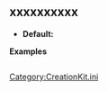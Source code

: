 <onlyinclude>
==xxxxxxxxxx==
* '''Default:''' <Code></Code>


'''Examples'''
<source lang="ini">
</Source>
</onlyinclude>


[[Category:CreationKit.ini]]